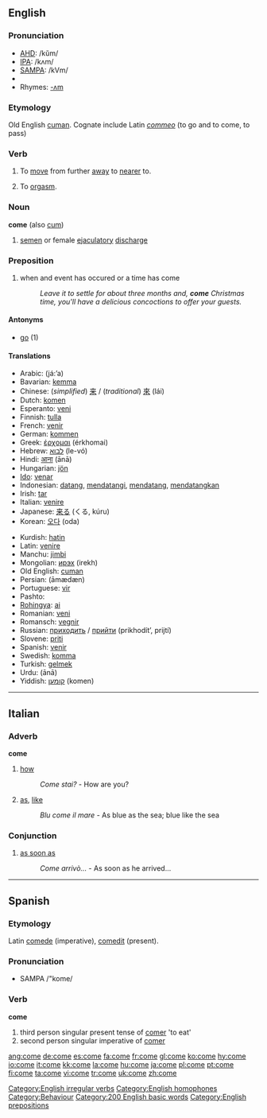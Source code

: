 ==English==

{{rank|old|came|men|107|come|without|make|def}}

===Pronunciation===
*[[w:AHD|AHD]]: /kŭm/
*[[w:IPA|IPA]]: /kʌm/
*[[w:SAMPA|SAMPA]]: /kVm/
*{{audio|en-us-come.ogg|Audio (US)}}
*Rhymes: [[Rhymes:English:-ʌm|-ʌm]]

===Etymology===
Old English [[cuman]]. Cognate include Latin ''[[commeo]]'' (to go and to come, to pass)

===Verb===
{{en-verb2|'''to come'''|'''[[comes]]'''|'''[[came]]'''|'''come'''|'''[[coming]]'''}}

# To [[move]] from further [[away]] to [[near]]er to.
# {{slang}} To [[orgasm]].

===Noun===
'''come''' (also [[cum]])

# {{slang}} [[semen]] or female [[ejaculatory]] [[discharge]]

===Preposition===
# when and event has occured or a time has come
#: ''Leave it to settle for about three months and, '''come''' Christmas time, you'll have a delicious concoctions to offer your guests.''

====Antonyms====
*[[go]] (1)

====Translations====
{{top}}
*Arabic: {{ARchar|[[جاء]]}} (já:’a)
*Bavarian: [[kemma]]
*Chinese: (''simplified'') [[来]] / (''traditional'') [[來]] (lái)
*Dutch: [[komen]]
*Esperanto: [[veni#Esperanto|veni]]
*Finnish: [[tulla]]
*French: [[venir]]
*German: [[kommen]]
*Greek: [[έρχομαι]] (érkhomai)
*Hebrew: [[לבוא]] (le-vó)
*Hindi: [[आना]] (ānā)
*Hungarian: [[jön]]
*[[Ido]]: [[venar]]
*Indonesian: [[datang]], [[datang|mendatangi]], [[datang|mendatang]], [[datang|mendatangkan]]
*Irish: [[tar#Irish|tar]]
*Italian: [[venire]]
*Japanese: [[来る]] (くる, kúru)
*Korean: [[오다]] (oda)
{{mid}}
*Kurdish: [[hatin]]
*Latin: [[venire]]
*Manchu: [[jimbi]]
*Mongolian: [[ирэх]] (irekh)
*Old English: [[cuman]]
*Persian: {{FAchar|[[امدن|آمَدَن]]}} (āmædæn)
*Portuguese: [[vir]]
*Pashto: {{FAchar|[[راتلل]]}}
*[[Rohingya]]: [[ai]]
*Romanian: [[veni]]
*Romansch: [[vegnir]]
*Russian: [[приходить]] / [[прийти]] (prikhodít’, prijtí)
*Slovene: [[priti]]
*Spanish: [[venir]]
*Swedish: [[komma]]
*Turkish: [[gelmek]]
*Urdu: {{URchar|[[انا|آنا]]}} (ānā)
*Yiddish: [[קומען]] (komen)
{{bottom}}

[[Category:English irregular verbs]]

----

==Italian==
===Adverb===
'''come'''

# [[how]]          
#:''Come stai?'' - How are you?
# [[as]], [[like]]
#:''Blu come il mare'' - As blue as the sea; blue like the sea

===Conjunction===
# [[as soon as]]
#:''Come arrivò...'' - As soon as he arrived...

----

==Spanish==
===Etymology===
Latin [[comede]] (imperative), [[comedit]] (present).
===Pronunciation===
*SAMPA /"kome/
===Verb===
'''come'''

# third person singular present tense of [[comer]] 'to eat'
# second person singular imperative of [[comer]]

[[Category:English homophones]]
[[Category:Behaviour]]
[[Category:200 English basic words]]
[[Category:English prepositions]]

[[ang:come]]
[[de:come]]
[[es:come]]
[[fa:come]]
[[fr:come]]
[[gl:come]]
[[ko:come]]
[[hy:come]]
[[io:come]]
[[it:come]]
[[kk:come]]
[[la:come]]
[[hu:come]]
[[ja:come]]
[[pl:come]]
[[pt:come]]
[[fi:come]]
[[ta:come]]
[[vi:come]]
[[tr:come]]
[[uk:come]]
[[zh:come]]